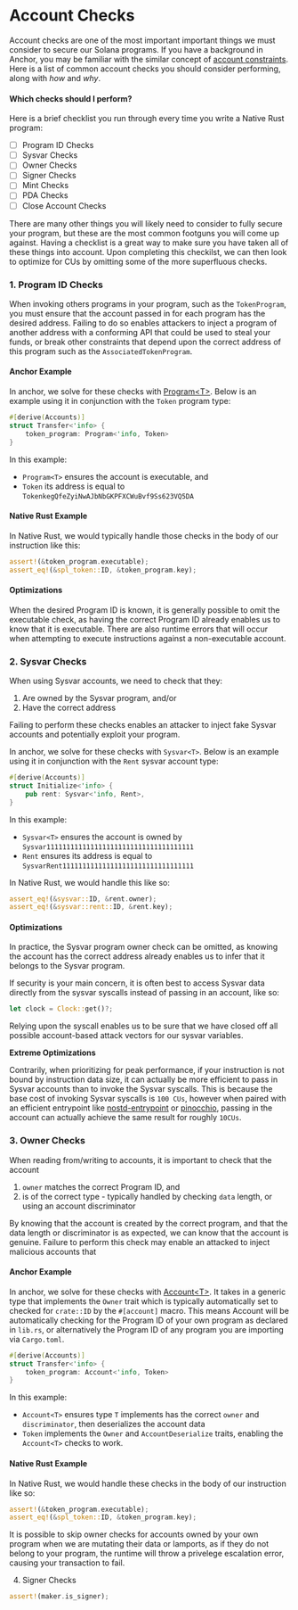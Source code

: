 # Account Checks

Account checks are one of the most important important things we must consider to secure our Solana programs. If you have a background in Anchor, you may be familiar with the similar concept of [account constraints](https://www.anchor-lang.com/docs/account-constraints). Here is a list of common account checks you should consider performing, along with _how_ and _why_.

#### Which checks should I perform?

Here is a brief checklist you run through every time you write a Native Rust program:

- [ ] Program ID Checks
- [ ] Sysvar Checks
- [ ] Owner Checks
- [ ] Signer Checks
- [ ] Mint Checks
- [ ] PDA Checks
- [ ] Close Account Checks

There are many other things you will likely need to consider to fully secure your program, but these are the most common footguns you will come up against. Having a checklist is a great way to make sure you have taken all of these things into account. Upon completing this checkilst, we can then look to optimize for CUs by omitting some of the more superfluous checks.

### 1. Program ID Checks

When invoking others programs in your program, such as the `TokenProgram`, you must ensure that the account passed in for each program has the desired address. Failing to do so enables attackers to inject a program of another address with a conforming API that could be used to steal your funds, or break other constraints that depend upon the correct address of this program such as the `AssociatedTokenProgram`.

#### Anchor Example

In anchor, we solve for these checks with [Program&lt;T&gt;](https://github.com/coral-xyz/anchor/blob/master/lang/src/accounts/program.rs#L30). Below is an example using it in conjunction with the `Token` program type:

```rs
#[derive(Accounts)]
struct Transfer<'info> {
    token_program: Program<'info, Token>
}
```

In this example:

- `Program<T>` ensures the account is executable, and
- `Token` its address is equal to `TokenkegQfeZyiNwAJbNbGKPFXCWuBvf9Ss623VQ5DA`

#### Native Rust Example

In Native Rust, we would typically handle those checks in the body of our instruction like this:

```rs
assert!(&token_program.executable);
assert_eq!(&spl_token::ID, &token_program.key);
```

#### Optimizations

When the desired Program ID is known, it is generally possible to omit the executable check, as having the correct Program ID already enables us to know that it is executable. There are also runtime errors that will occur when attempting to execute instructions against a non-executable account.

### 2. Sysvar Checks 

When using Sysvar accounts, we need to check that they:

1. Are owned by the Sysvar program, and/or
2. Have the correct address

Failing to perform these checks enables an attacker to inject fake Sysvar accounts and potentially exploit your program. 

In anchor, we solve for these checks with `Sysvar<T>`. Below is an example using it in conjunction with the `Rent` sysvar account type:

```rs
#[derive(Accounts)]
struct Initialize<'info> {
    pub rent: Sysvar<'info, Rent>,
}
```

In this example:

- `Sysvar<T>` ensures the account is owned by `Sysvar1111111111111111111111111111111111111`
- `Rent` ensures its address is equal to `SysvarRent111111111111111111111111111111111 `

In Native Rust, we would handle this like so:

```rs
assert_eq!(&sysvar::ID, &rent.owner);
assert_eq!(&sysvar::rent::ID, &rent.key);
```

#### Optimizations

In practice, the Sysvar program owner check can be omitted, as knowing the account has the correct address already enables us to infer that it belongs to the Sysvar program.

If security is your main concern, it is often best to access Sysvar data directly from the sysvar syscalls instead of passing in an account, like so:

```rs
let clock = Clock::get()?;
```

Relying upon the syscall enables us to be sure that we have closed off all possible account-based attack vectors for our sysvar variables.

**Extreme Optimizations**

Contrarily, when prioritizing for peak performance, if your instruction is not bound by instruction data size, it can actually be more efficient to pass in Sysvar accounts than to invoke the Sysvar syscalls. This is because the base cost of invoking Sysvar syscalls is `100 CUs`, however when paired with an efficient entrypoint like [nostd-entrypoint](https://github.com/cavemanloverboy/solana-nostd-entrypoint) or [pinocchio](https://github.com/febo/pinocchio), passing in the account can actually achieve the same result for roughly `10CUs`.

### 3. Owner Checks

When reading from/writing to accounts, it is important to check that the account 

1. `owner` matches the correct Program ID, and
2. is of the correct type - typically handled by checking `data` length, or using an account discriminator

By knowing that the account is created by the correct program, and that the data length or discriminator is as expected, we can know that the account is genuine. Failure to perform this check may enable an attacked to inject malicious accounts that

#### Anchor Example

In anchor, we solve for these checks with [Account&lt;T&gt;](https://github.com/coral-xyz/anchor/blob/master/lang/src/accounts/program.rs#L30). It takes in a generic type that implements the `Owner` trait which is typically automatically set to checked for `crate::ID` by the `#[account]` macro. This means Account will be automatically checking for the Program ID of your own program as declared in `lib.rs`, or alternatively the Program ID of any program you are importing via `Cargo.toml`.

```rs
#[derive(Accounts)]
struct Transfer<'info> {
    token_program: Account<'info, Token>
}
```

In this example:

- `Account<T>` ensures type `T` implements has the correct `owner` and `discriminator`, then deserializes the account data
- `Token` implements the `Owner` and `AccountDeserialize` traits, enabling the `Account<T>` checks to work.

#### Native Rust Example

In Native Rust, we would handle these checks in the body of our instruction like so:

```rs
assert!(&token_program.executable);
assert_eq!(&spl_token::ID, &token_program.key);
```

It is possible to skip owner checks for accounts owned by your own program when we are mutating their data or lamports, as if they do not belong to your program, the runtime will throw a privelege escalation error, causing your transaction to fail.

4. Signer Checks

```rs
assert!(maker.is_signer);
```